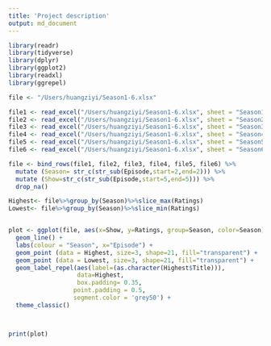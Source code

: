 ```yaml
---
title: 'Project description'
output: md_document
---
```

```r
library(readr)
library(tidyverse)
library(dplyr)
library(ggplot2)
library(readxl)
library(ggrepel)

file <- "/Users/huangziyi/Season1-6.xlsx"

file1 <- read_excel("/Users/huangziyi/Season1-6.xlsx", sheet = "Season1") %>% select("Episode", "Ratings", "Title")
file2 <- read_excel("/Users/huangziyi/Season1-6.xlsx", sheet = "Season2") %>%select("Episode", "Ratings", "Title")
file3 <- read_excel("/Users/huangziyi/Season1-6.xlsx", sheet = "Season3") %>% select("Episode", "Ratings", "Title")
file4 <- read_excel("/Users/huangziyi/Season1-6.xlsx", sheet = "Season4") %>%select("Episode", "Ratings", "Title")
file5 <- read_excel("/Users/huangziyi/Season1-6.xlsx", sheet = "Season5") %>%select("Episode", "Ratings", "Title")
file6 <- read_excel("/Users/huangziyi/Season1-6.xlsx", sheet = "Season6") %>% select("Episode", "Ratings", "Title")

file <- bind_rows(file1, file2, file3, file4, file5, file6) %>%
  mutate (Season= str_c(str_sub(Episode,start=2,end=2))) %>%
  mutate (Show=str_c(str_sub(Episode,start=5,end=5))) %>%
  drop_na()

Highest<- file%>%group_by(Season)%>%slice_max(Ratings)
Lowest<- file%>%group_by(Season)%>%slice_min(Ratings)


plot <- ggplot(file, aes(x=Show, y=Ratings, group=Season, color=Season))+
  geom_line() +
  labs(colour = "Season", x="Episode") +
  geom_point (data = Highest, size=3, shape=21, fill="transparent") +
  geom_point (data = Lowest, size=3, shape=21, fill="transparent") +
  geom_label_repel(aes(label=(as.character(Highest$Title))),
                   data=Highest,
                   box.padding= 0.35, 
                  point.padding = 0.5,
                  segment.color = 'grey50') +
  theme_classic()



print(plot)
```

